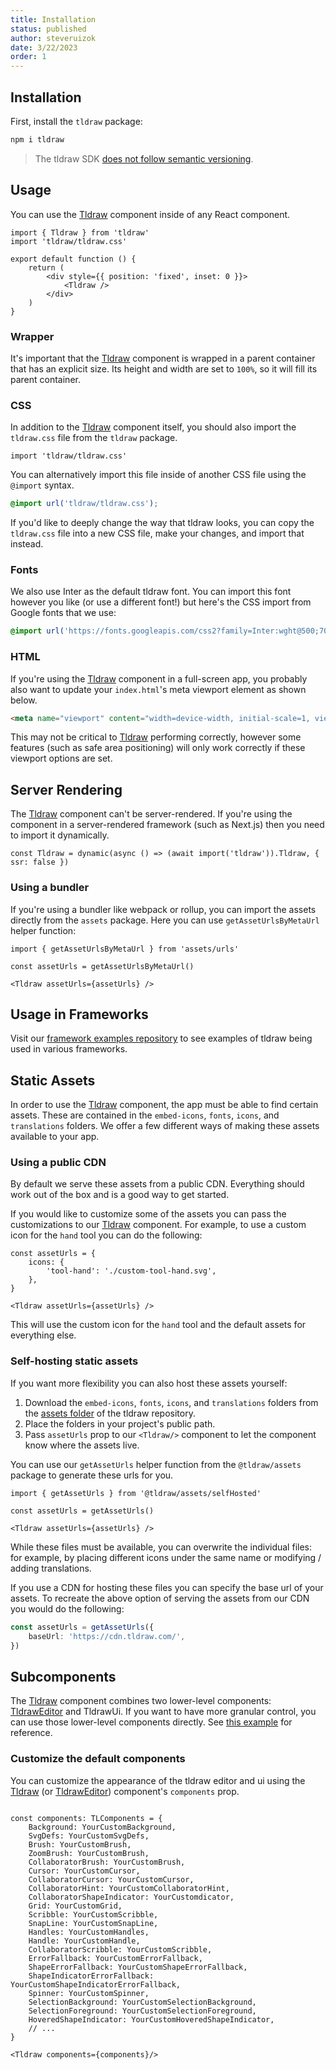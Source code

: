 ```yaml
---
title: Installation
status: published
author: steveruizok
date: 3/22/2023
order: 1
---
```


## Installation

First, install the `tldraw` package:

```bash
npm i tldraw
```

> The tldraw SDK [does not follow semantic versioning](/releases-versioning).

## Usage

You can use the [Tldraw](?) component inside of any React component.

```tsx
import { Tldraw } from 'tldraw'
import 'tldraw/tldraw.css'

export default function () {
	return (
		<div style={{ position: 'fixed', inset: 0 }}>
			<Tldraw />
		</div>
	)
}
```

### Wrapper

It's important that the [Tldraw](?) component is wrapped in a parent container that has an explicit size. Its height and width are set to `100%`, so it will fill its parent container.

### CSS

In addition to the [Tldraw](?) component itself, you should also import the `tldraw.css` file from the `tldraw` package.

```tsx
import 'tldraw/tldraw.css'
```

You can alternatively import this file inside of another CSS file using the `@import` syntax.

```css
@import url('tldraw/tldraw.css');
```

If you'd like to deeply change the way that tldraw looks, you can copy the `tldraw.css` file into a new CSS file, make your changes, and import that instead.

### Fonts

We also use Inter as the default tldraw font. You can import this font however you like (or use a different font!) but here's the CSS import from Google fonts that we use:

```css
@import url('https://fonts.googleapis.com/css2?family=Inter:wght@500;700&display=swap');
```

### HTML

If you're using the [Tldraw](?) component in a full-screen app, you probably also want to update your `index.html`'s meta viewport element as shown below.

```html
<meta name="viewport" content="width=device-width, initial-scale=1, viewport-fit=cover" />
```

This may not be critical to [Tldraw](?) performing correctly, however some features (such as safe area positioning) will only work correctly if these viewport options are set.

## Server Rendering

The [Tldraw](?) component can't be server-rendered. If you're using the component in a server-rendered framework (such as Next.js) then you need to import it dynamically.

```tsx
const Tldraw = dynamic(async () => (await import('tldraw')).Tldraw, { ssr: false })
```

### Using a bundler

If you're using a bundler like webpack or rollup, you can import the assets directly from the `assets` package. Here you can use `getAssetUrlsByMetaUrl` helper function:

```tsx
import { getAssetUrlsByMetaUrl } from 'assets/urls'

const assetUrls = getAssetUrlsByMetaUrl()

<Tldraw assetUrls={assetUrls} />
```

## Usage in Frameworks

Visit our [framework examples repository](https://github.com/tldraw/examples) to see examples of tldraw being used in various frameworks.

## Static Assets

In order to use the [Tldraw](?) component, the app must be able to find certain assets. These are contained in the `embed-icons`, `fonts`, `icons`, and `translations` folders. We offer a few different ways of making these assets available to your app.

### Using a public CDN

By default we serve these assets from a public CDN. Everything should work out of the box and is a good way to get started.

If you would like to customize some of the assets you can pass the customizations to our [Tldraw](?) component. For example, to use a custom icon for the `hand` tool you can do the following:

```tsx
const assetUrls = {
    icons: {
        'tool-hand': './custom-tool-hand.svg',
    },
}

<Tldraw assetUrls={assetUrls} />
```

This will use the custom icon for the `hand` tool and the default assets for everything else.

### Self-hosting static assets

If you want more flexibility you can also host these assets yourself:

1. Download the `embed-icons`, `fonts`, `icons`, and `translations` folders from the [assets folder](https://github.com/tldraw/tldraw/tree/main/assets) of the tldraw repository.
2. Place the folders in your project's public path.
3. Pass `assetUrls` prop to our `<Tldraw/>` component to let the component know where the assets live.

You can use our `getAssetUrls` helper function from the `@tldraw/assets` package to generate these urls for you.

```tsx
import { getAssetUrls } from '@tldraw/assets/selfHosted'

const assetUrls = getAssetUrls()

<Tldraw assetUrls={assetUrls} />
```

While these files must be available, you can overwrite the individual files: for example, by placing different icons under the same name or modifying / adding translations.

If you use a CDN for hosting these files you can specify the base url of your assets. To recreate the above option of serving the assets from our CDN you would do the following:

```ts
const assetUrls = getAssetUrls({
	baseUrl: 'https://cdn.tldraw.com/',
})
```

## Subcomponents

The [Tldraw](?) component combines two lower-level components: [TldrawEditor](?) and TldrawUi. If you want to have more granular control, you can use those lower-level components directly. See [this example](https://github.com/tldraw/tldraw/blob/main/apps/examples/src/examples/exploded/ExplodedExample.tsx) for reference.

### Customize the default components

You can customize the appearance of the tldraw editor and ui using the [Tldraw](?) (or [TldrawEditor](?)) component's `components` prop.

```tsx

const components: TLComponents = {
	Background: YourCustomBackground,
	SvgDefs: YourCustomSvgDefs,
	Brush: YourCustomBrush,
	ZoomBrush: YourCustomBrush,
	CollaboratorBrush: YourCustomBrush,
	Cursor: YourCustomCursor,
	CollaboratorCursor: YourCustomCursor,
	CollaboratorHint: YourCustomCollaboratorHint,
	CollaboratorShapeIndicator: YourCustomdicator,
	Grid: YourCustomGrid,
	Scribble: YourCustomScribble,
	SnapLine: YourCustomSnapLine,
	Handles: YourCustomHandles,
	Handle: YourCustomHandle,
	CollaboratorScribble: YourCustomScribble,
	ErrorFallback: YourCustomErrorFallback,
	ShapeErrorFallback: YourCustomShapeErrorFallback,
	ShapeIndicatorErrorFallback: YourCustomShapeIndicatorErrorFallback,
	Spinner: YourCustomSpinner,
	SelectionBackground: YourCustomSelectionBackground,
	SelectionForeground: YourCustomSelectionForeground,
	HoveredShapeIndicator: YourCustomHoveredShapeIndicator,
	// ...
}

<Tldraw components={components}/>
```
